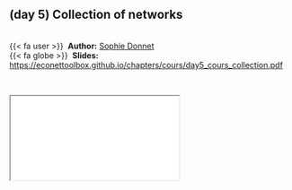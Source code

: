 
::: {.callout-note icon=true appearance="simple"}
## (day 5) Collection of networks {.unnumbered}

<br />
{{< fa user >}} &nbsp;**Author:** [Sophie Donnet](https://sophiedonnet.github.io/)<br/>
{{< fa globe >}} &nbsp;**Slides:** <https://econettoolbox.github.io/chapters/cours/day5_cours_collection.pdf>
:::


<br />

<div class="container">
  <iframe class="responsive-iframe" src="cours/day3_cours_SBM_LBM.pdf"></iframe>
</div> 
